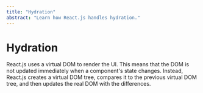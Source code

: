 ```yaml
---
title: "Hydration"
abstract: "Learn how React.js handles hydration."
---
```


# Hydration

React.js uses a virtual DOM to render the UI. This means that the DOM is not updated immediately when a component's state changes. Instead, React.js creates a virtual DOM tree, compares it to the previous virtual DOM tree, and then updates the real DOM with the differences.
